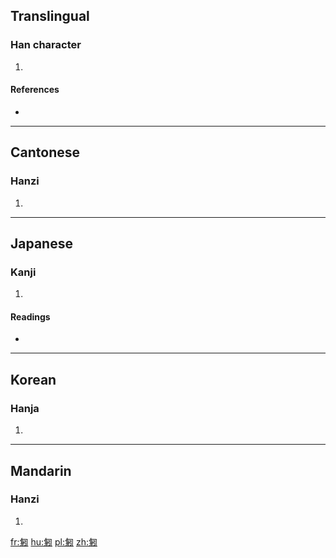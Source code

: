 ==Translingual==

===Han character===
{{Han char|rn=20|rad=勹|as=10|sn=12|four=2742<sub>0</sub>|canj=心竹竹弓 (PHHN)|ids=⿹[[勹]][[躬]]}}

# {{defn|Han|sort=勹10}}

====References====
* {{Han ref|kx=0151.370|dkj=02549|dj=0341.210|hdz=10260.140|uh=5311|ud=21265|bh=D863|bd=55395}}

----

==Cantonese==

===Hanzi===
{{yue-hanzi|jyut=|y=kung4}}

# {{defn|lang=yue|sort=勹10}}

----

==Japanese==

===Kanji===
{{ja-kanji|grade=|rs=勹10}}

# {{defn|lang=ja|sort=勹10}}

====Readings====
* {{ja-readings|on=[[きゅう]] (kyū), [[く]] (ku), [[きく]] (kiku), [[こく]] (koku)|kun=[[うやまう]] (uyamau)}}

----

==Korean==

===Hanja===
{{ko-hanja|hangeul=궁|rv=gung|mr=kung}}

# {{defn|lang=ko|sort=勹10}}

----

==Mandarin==

===Hanzi===
{{cmn-hanzi|pin=[[gōng]] ([[gong1]])|wg=kung<sup>1</sup>}}

# {{defn|lang=cmn|sort=勹10}}

[[fr:匑]]
[[hu:匑]]
[[pl:匑]]
[[zh:匑]]